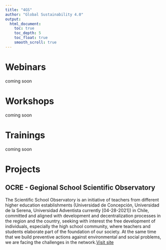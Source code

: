 ```yaml
---
title: "4GS"
author: "Global Sustainability 4.0"
output:
  html_document:
    toc: true
    toc_depth: 5
    toc_float: true
    smooth_scroll: true
---
```


# Webinars
coming soon

# Workshops
coming soon

# Trainings
coming soon

# Projects
## OCRE - Gegional School Scientific Observatory 
The Scientific School Observatory is an initiative of teachers from different higher education establishments (Universidad de Concepción, Universidad de la Serena, Universidad Adventista currently [04-28-2021]) in Chile, committed and aligned with development and decentralization processes in the region and the country, seeking with interest the free development of individuals, especially the high school community, where teachers and students elaborate part of the foundation of our society. At the same time that we build preventive actions against environmental and social problems, we are facing the challenges in the network.[Visit site](https://observatoriocientifico.github.io/)


